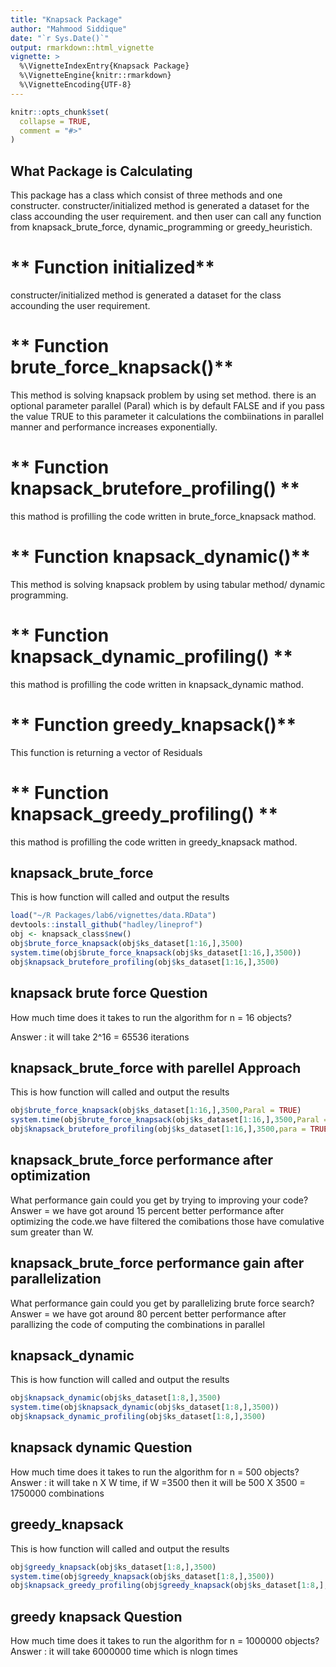 ```yaml
---
title: "Knapsack Package"
author: "Mahmood Siddique"
date: "`r Sys.Date()`"
output: rmarkdown::html_vignette
vignette: >
  %\VignetteIndexEntry{Knapsack Package}
  %\VignetteEngine{knitr::rmarkdown}
  %\VignetteEncoding{UTF-8}
---
```


```r
knitr::opts_chunk$set(
  collapse = TRUE,
  comment = "#>"
)
```

## **What Package is Calculating**

This package has a class which consist of three methods and one constructer. constructer/initialized method is generated a dataset for the class accounding the user requirement. and then user can call any function from knapsack_brute_force, dynamic_programming or greedy_heuristich.

# ** Function initialized**

constructer/initialized method is generated a dataset for the class accounding the user requirement.

# ** Function brute_force_knapsack()**

This method is solving knapsack problem by using set method. there is an optional parameter parallel (Paral) which is by default FALSE and if you pass the value TRUE to this parameter it calculations the combiinations in parallel manner and performance increases exponentially.

# ** Function knapsack_brutefore_profiling() **

this mathod is profilling the code written in brute_force_knapsack mathod.

# ** Function knapsack_dynamic()**

This method is solving knapsack problem by using tabular method/ dynamic programming.

# ** Function knapsack_dynamic_profiling() **

this mathod is profilling the code written in knapsack_dynamic mathod.

# ** Function greedy_knapsack()**

This function is returning a vector of Residuals

# ** Function knapsack_greedy_profiling() **

this mathod is profilling the code written in greedy_knapsack mathod.

## knapsack_brute_force

This is how function will called and output the results
```r
load("~/R Packages/lab6/vignettes/data.RData")
devtools::install_github("hadley/lineprof")
obj <- knapsack_class$new()
obj$brute_force_knapsack(obj$ks_dataset[1:16,],3500)
system.time(obj$brute_force_knapsack(obj$ks_dataset[1:16,],3500))
obj$knapsack_brutefore_profiling(obj$ks_dataset[1:16,],3500)
```
## knapsack brute force Question
  How much time does it takes to run the algorithm for n = 16 objects?
  
  Answer : it will take 2^16 = 65536  iterations

## knapsack_brute_force with parellel Approach

This is how function will called and output the results
```r
obj$brute_force_knapsack(obj$ks_dataset[1:16,],3500,Paral = TRUE)
system.time(obj$brute_force_knapsack(obj$ks_dataset[1:16,],3500,Paral = TRUE))
obj$knapsack_brutefore_profiling(obj$ks_dataset[1:16,],3500,para = TRUE)
```

## knapsack_brute_force performance after optimization

  What performance gain could you get by trying to improving your code?
  Answer =  we have got around 15 percent better performance after optimizing the code.we have filtered the comibations those have comulative sum greater than W. 
  
## knapsack_brute_force performance gain after parallelization

  What performance gain could you get by parallelizing brute force search?
  Answer = we have got around 80 percent better performance after parallizing the code of computing the combinations in parallel

## knapsack_dynamic

This is how function will called and output the results

```r
obj$knapsack_dynamic(obj$ks_dataset[1:8,],3500)
system.time(obj$knapsack_dynamic(obj$ks_dataset[1:8,],3500))
obj$knapsack_dynamic_profiling(obj$ks_dataset[1:8,],3500)
```

## knapsack dynamic Question
  How much time does it takes to run the algorithm for n = 500 objects?
  Answer : it will take n X W time, if W =3500 then it will be 500 X 3500 = 1750000 combinations

## greedy_knapsack

This is how function will called and output the results
```r
obj$greedy_knapsack(obj$ks_dataset[1:8,],3500)
system.time(obj$greedy_knapsack(obj$ks_dataset[1:8,],3500))
obj$knapsack_greedy_profiling(obj$greedy_knapsack(obj$ks_dataset[1:8,],3500))
```

## greedy knapsack Question
  How much time does it takes to run the algorithm for n = 1000000 objects?
  Answer  : it will take 6000000 time which is nlogn times
